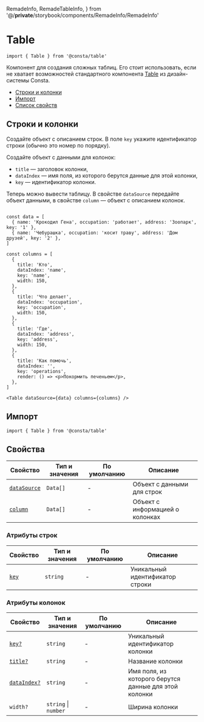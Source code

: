 
  RemadeInfo,
  RemadeTableInfo,
} from '@/__private__/storybook/components/RemadeInfo/RemadeInfo'

# Table

```tsx
import { Table } from '@consta/table'
```

Компонент для создания сложных таблиц. Его стоит использовать,
если не хватает возможностей стандартного компонента
[Table](https://consta-uikit.vercel.app/?path=/docs/components-table--custom-rows)
из дизайн-системы Consta.

<RemadeInfo
  commponentName="Table"
  apiUrl="https://github.com/react-component/table"
  libraryName="rc-table"
/>

- [Строки и колонки](#строки-и-колонки)
- [Импорт](#импорт)
- [Список свойств](#свойства)

## Строки и колонки

Создайте объект с описанием строк.
В поле `key` укажите идентификатор строки (обычно это номер по порядку).

Создайте объект с данными для колонок:

- `title` — заголовок колонки,
- `dataIndex` — имя поля, из которого берутся данные для этой колонки,
- `key` — идентификатор колонки.

Теперь можно вывести таблицу. В свойстве `dataSource` передайте объект данными,
в свойстве `column` — объект с описанием колонок.

```tsx

const data = [
  { name: 'Крокодил Гена', occupation: 'работает', address: 'Зоопарк', key: '1' },
  { name: 'Чебурашка', occupation: 'косит траву', address: 'Дом друзей', key: '2' },
]

const columns = [
  {
    title: 'Кто',
    dataIndex: 'name',
    key: 'name',
    width: 150,
  },
  {
    title: 'Что делает',
    dataIndex: 'occupation',
    key: 'occupation',
    width: 150,
  },
  {
    title: 'Где',
    dataIndex: 'address',
    key: 'address',
    width: 150,
  },
  {
    title: 'Как помочь',
    dataIndex: '',
    key: 'operations',
    render: () => <p>Покормить печеньем</p>,
  },
]

<Table dataSource={data} columns={columns} />
```

<TableExample />

## Импорт

```tsx
import { Table } from '@consta/table'
```

## Свойства

<RemadeTableInfo apiUrl="https://github.com/react-component/table" />

| Свойство                          | Тип и значения | По умолчанию | Описание                        |
| --------------------------------- | -------------- | ------------ | ------------------------------- |
| [`dataSource`](#строки-и-колонки) | `Data[]`       | -            | Объект с данными для строк      |
| [`column`](#строки-и-колонки)     | `Data[]`       | -            | Объект с информацией о колонках |

### Атрибуты строк

| Свойство                   | Тип и значения | По умолчанию | Описание                        |
| -------------------------- | -------------- | ------------ | ------------------------------- |
| [`key`](#строки-и-колонки) | `string`       | -            | Уникальный идентификатор строки |

### Атрибуты колонок

| Свойство                          | Тип и значения           | По умолчанию | Описание                                              |
| --------------------------------- | ------------------------ | ------------ | ----------------------------------------------------- |
| [`key?`](#строки-и-колонки)       | `string`                 | -            | Уникальный идентификатор колонки                      |
| [`title?`](#строки-и-колонки)     | `string`                 | -            | Название колонки                                      |
| [`dataIndex?`](#строки-и-колонки) | `string`                 | -            | Имя поля, из которого берутся данные для этой колонки |
| `width?`                          | `string` &#124; `number` | -            | Ширина колонки                                        |
